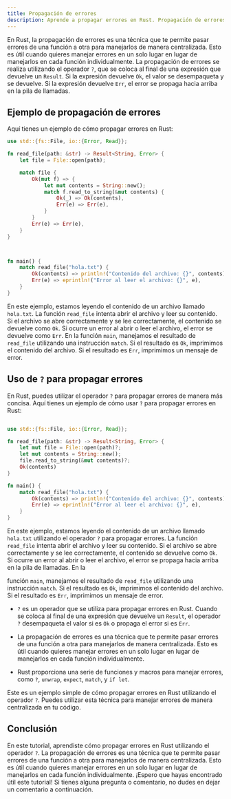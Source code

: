 ```yaml
---
title: Propagación de errores
description: Aprende a propagar errores en Rust. Propagación de errores es una técnica que te permite pasar errores de una función a otra para manejarlos de manera centralizada.
---
```


En Rust, la propagación de errores es una técnica que te permite pasar errores de una función a otra para manejarlos de manera centralizada. Esto es útil cuando quieres manejar errores en un solo lugar en lugar de manejarlos en cada función individualmente. La propagación de errores se realiza utilizando el operador `?`, que se coloca al final de una expresión que devuelve un `Result`. Si la expresión devuelve `Ok`, el valor se desempaqueta y se devuelve. Si la expresión devuelve `Err`, el error se propaga hacia arriba en la pila de llamadas.

## Ejemplo de propagación de errores

Aquí tienes un ejemplo de cómo propagar errores en Rust:

```rust
use std::{fs::File, io::{Error, Read}};

fn read_file(path: &str) -> Result<String, Error> {
    let file = File::open(path);

    match file {
        Ok(mut f) => {
            let mut contents = String::new();
            match f.read_to_string(&mut contents) {
                Ok(_) => Ok(contents),
                Err(e) => Err(e),
            }
        }
        Err(e) => Err(e),
    } 
}



fn main() {
    match read_file("hola.txt") {
        Ok(contents) => println!("Contenido del archivo: {}", contents),
        Err(e) => eprintln!("Error al leer el archivo: {}", e),
    }
}
```

En este ejemplo, estamos leyendo el contenido de un archivo llamado `hola.txt`. La función `read_file` intenta abrir el archivo y leer su contenido. Si el archivo se abre correctamente y se lee correctamente, el contenido se devuelve como `Ok`. Si ocurre un error al abrir o leer el archivo, el error se devuelve como `Err`. En la función `main`, manejamos el resultado de `read_file` utilizando una instrucción `match`. Si el resultado es `Ok`, imprimimos el contenido del archivo. Si el resultado es `Err`, imprimimos un mensaje de error.

## Uso de `?` para propagar errores

En Rust, puedes utilizar el operador `?` para propagar errores de manera más concisa. Aquí tienes un ejemplo de cómo usar `?` para propagar errores en Rust:

```rust

use std::{fs::File, io::{Error, Read}};

fn read_file(path: &str) -> Result<String, Error> {
    let mut file = File::open(path)?;
    let mut contents = String::new();
    file.read_to_string(&mut contents)?;
    Ok(contents)
}

fn main() {
    match read_file("hola.txt") {
        Ok(contents) => println!("Contenido del archivo: {}", contents),
        Err(e) => eprintln!("Error al leer el archivo: {}", e),
    }
}
```

En este ejemplo, estamos leyendo el contenido de un archivo llamado `hola.txt` utilizando el operador `?` para propagar errores. La función `read_file` intenta abrir el archivo y leer su contenido. Si el archivo se abre correctamente y se lee correctamente, el contenido se devuelve como `Ok`. Si ocurre un error al abrir o leer el archivo, el error se propaga hacia arriba en la pila de llamadas. En la

función `main`, manejamos el resultado de `read_file` utilizando una instrucción `match`. Si el resultado es `Ok`, imprimimos el contenido del archivo. Si el resultado es `Err`, imprimimos un mensaje de error.

- `?` es un operador que se utiliza para propagar errores en Rust. Cuando se coloca al final de una expresión que devuelve un `Result`, el operador `?` desempaqueta el valor si es `Ok` o propaga el error si es `Err`.

- La propagación de errores es una técnica que te permite pasar errores de una función a otra para manejarlos de manera centralizada. Esto es útil cuando quieres manejar errores en un solo lugar en lugar de manejarlos en cada función individualmente.

- Rust proporciona una serie de funciones y macros para manejar errores, como `?`, `unwrap`, `expect`, `match`, y `if let`.

Este es un ejemplo simple de cómo propagar errores en Rust utilizando el operador `?`. Puedes utilizar esta técnica para manejar errores de manera centralizada en tu código.

## Conclusión

En este tutorial, aprendiste cómo propagar errores en Rust utilizando el operador `?`. La propagación de errores es una técnica que te permite pasar errores de una función a otra para manejarlos de manera centralizada. Esto es útil cuando quieres manejar errores en un solo lugar en lugar de manejarlos en cada función individualmente. ¡Espero que hayas encontrado útil este tutorial! Si tienes alguna pregunta o comentario, no dudes en dejar un comentario a continuación.



